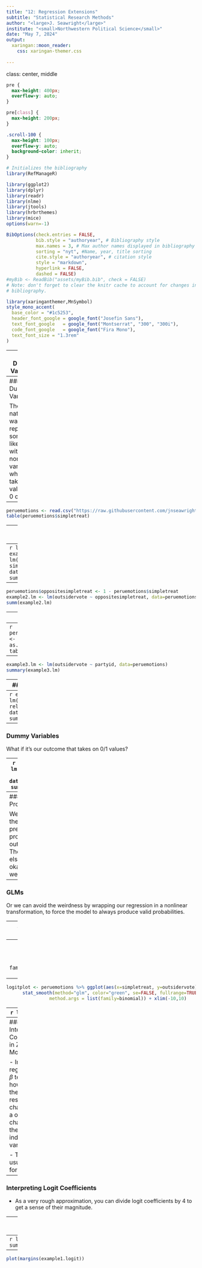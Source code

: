 ```yaml
---
title: "12: Regression Extensions"
subtitle: "Statistical Research Methods"
author: "<large>J. Seawright</large>"
institute: "<small>Northwestern Political Science</small>" 
date: "May 7, 2024"
output: 
  xaringan::moon_reader:
    css: xaringan-themer.css
  
---
```

class: center, middle

```css
pre {
  max-height: 400px;
  overflow-y: auto;
}

pre[class] {
  max-height: 200px;
}
```

```css
.scroll-100 {
  max-height: 100px;
  overflow-y: auto;
  background-color: inherit;
}
```

```r
# Initializes the bibliography
library(RefManageR)

library(ggplot2)
library(dplyr)
library(readr)
library(nlme)
library(jtools)
library(hrbrthemes)
library(mice)
options(warn=-1)

BibOptions(check.entries = FALSE,
           bib.style = "authoryear", # Bibliography style
           max.names = 3, # Max author names displayed in bibliography
           sorting = "nyt", #Name, year, title sorting
           cite.style = "authoryear", # citation style
           style = "markdown",
           hyperlink = FALSE,
           dashed = FALSE)
#myBib <- ReadBib("assets/myBib.bib", check = FALSE)
# Note: don't forget to clear the knitr cache to account for changes in the
# bibliography.
```
```r
library(xaringanthemer,MnSymbol)
style_mono_accent(
  base_color = "#1c5253",
  header_font_google = google_font("Josefin Sans"),
  text_font_google   = google_font("Montserrat", "300", "300i"),
  code_font_google   = google_font("Fira Mono"),
  text_font_size = "1.3rem"
)
```

---
### Dummy Variables

Suppose we're interested in a cause that's either present or absent.

---
### Dummy Variables

The natural way to represent something like this is with a nominal variable, which takes on values of 0 or 1.

---
```r
peruemotions <- read.csv("https://raw.githubusercontent.com/jnseawright/PS406/main/data/peruemotions.csv")
table(peruemotions$simpletreat)
```

---
### Dummy Variables

A ''dummy variable'' like this has the effect of shifting the intercept in our regression. It doesn't matter substantively which category we choose as 1; the intercept shift will be the same size.

---
```r
library(jtools)
example1.lm <- lm(outsidervote ~ simpletreat, data=peruemotions)
summ(example1.lm)
```

---
```r
peruemotions$oppositesimpletreat <- 1 - peruemotions$simpletreat
example2.lm <- lm(outsidervote ~ oppositesimpletreat, data=peruemotions)
summ(example2.lm)
```

---
### Dummy Variables

What if we have a variable with three or more nominal categories (e.g., emotions of ''angry,'' ''happy,'' ''bored,'' or ''scared,'' etc.)? 

If there are $k$ categories, we represent these with $k-1$ dummy variables. For example, we have a variable that equals 1 for *angry*, another variable that equals 1 for *happy*, and another that equals 1 for *scared*. What about *bored*? That's represented by 0 on all three variables at once.

This avoids a bad situation in which three of our variables added together could perfectly predict a fourth.

---
```r
peruemotions$partyid[peruemotions$partyid==-99] <- NA
peruemotions$partyid <- as.factor(peruemotions$partyid)
table(peruemotions$partyid)
```
---
```r
example3.lm <- lm(outsidervote ~ partyid, data=peruemotions)
summary(example3.lm)

```
---
### Dummy Variables

Does it matter which category is treated as the ''0'' here?

---
```r
example4.lm <- lm(outsidervote ~ relevel(partyid,ref=5), data=peruemotions)
summary(example4.lm)
```

---
### Dummy Variables

What if it's our outcome that takes on 0/1 values?

---
```r
example1.lm <- lm(outsidervote ~ simpletreat, data=peruemotions)
summ(example1.lm)
```
---
### Linear Probability Models

We can interpret the model as predicting the probability that the outcome equals 1. Then everything else mostly works okay, with some weirdness.

---
### GLMs

Or we can avoid the weirdness by wrapping our regression in a nonlinear transformation, to force the model to always produce valid probabilities.

---
### Three Steps for Zero-One Outcomes

-   Think of the regression as predicting the probability of a one,
    rather than the mean.

-   Use a nonlinear function to stretch the zero-one interval to the
    whole number line.

-   Find a way to estimate this nonlinear model.

---
```r
example1.logit <- glm(outsidervote ~ simpletreat, data=peruemotions, family=binomial(link=logit))
summary(example1.logit)
```

---
```r
logitplot <- peruemotions %>% ggplot(aes(x=simpletreat, y=outsidervote)) + geom_point() +
      stat_smooth(method="glm", color="green", se=FALSE, fullrange=TRUE,
                method.args = list(family=binomial)) + xlim(-10,10)
```

---
```r
logitplot
```

---
### Interpreting Coefficients in Zero-One Models

-   In linear regression, $\beta$ tells you how much the mean response
    changes for a one-unit change in the relevant independent variable.

-   That's not usually true for a GLM.

---
### Interpreting Logit Coefficients

-   As a very rough approximation, you can divide logit coefficients by 4 to get a sense of their magnitude.

---
### Interpreting Logit Coefficients

-   For actual analysis, or for use in a paper, you should probably calculate the average marginal effect, i.e., the average effect of moving every case in the data by one unit on the explanatory variable.

---
```r
library(margins)
summary(margins(example1.logit))
```

---
```r
plot(margins(example1.logit))
```
